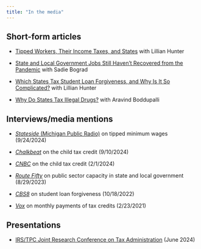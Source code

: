 ```yaml
---
title: "In the media"
---
```


::: panel-tabset
## Short-form articles

-   [Tipped Workers, Their Income Taxes, and States](https://taxpolicycenter.org/taxvox/tipped-workers-their-income-taxes-and-states) with Lillian Hunter <!-- ```{=html} --> <!-- <center><img src="https://taxpolicycenter.org/sites/default/files/tips_f1_0.png" width=50% scrolling="no"></img></center> --> <!-- ``` -->

-   [State and Local Government Jobs Still Haven’t Recovered from the Pandemic](https://taxpolicycenter.org/taxvox/state-and-local-government-jobs-still-havent-recovered-pandemic) with Sadie Bograd <!-- ```{=html} --> <!-- <center><img src="https://taxpolicycenter.org/sites/default/files/sl_and_nonfarm_employment_since_march2020.png" width=50% scrolling="no"></img></center> --> <!-- ``` -->

-   [Which States Tax Student Loan Forgiveness, and Why Is It So Complicated?](https://taxpolicycenter.org/taxvox/which-states-tax-student-loan-forgiveness-and-why-it-so-complicated) with Lillian Hunter <!-- ```{=html} --> <!-- <center><img src="https://taxpolicycenter.org/sites/default/files/cancellation_tile_map.png" width=50% scrolling="no"></img></center> --> <!-- ``` -->

-   [Why Do States Tax Illegal Drugs?](https://taxpolicycenter.org/taxvox/why-do-states-tax-illegal-drugs) with Aravind Boddupalli <!-- ```{=html} --> <!-- <center><img src="https://thumbnails.texastribune.org/sU0dwTw_-v-ofzRnaCNGEM5a69Q=/850x570/smart/filters:format(webp):quality(75)/https://static.texastribune.org/media/images/2016/01/28/marijuana_stamps.jpg" width=50% scrolling="no"></img></center> --> <!-- ``` -->

## Interviews/media mentions

-   [*Stateside* (Michigan Public Radio)](https://www.michiganpublic.org/show/stateside/2024-09-24/stateside-tuesday-sept-24-2024) on tipped minimum wages (9/24/2024)

-   [*Chalkbeat*](https://www.chalkbeat.org/2024/09/10/why-expanding-the-child-tax-credit-would-help-kids-at-school/) on the child tax credit (9/10/2024)

-   [*CNBC*](https://www.cnbc.com/2024/02/01/child-tax-credit-expansion-could-benefit-millions-of-families.html) on the child tax credit (2/1/2024)

-   [*Route Fifty*](https://www.route-fifty.com/management/2023/08/public-sector-workers-needed-lots-workers-needed/389836/) on public sector capacity in state and local government (8/29/2023)

-   [*CBS8*](https://www.cbs8.com/article/money/california-lawmakers-student-debt-relief-taxed/103-8c54394a-3ed6-410e-a61a-251023db1745) on student loan forgiveness (10/18/2022)

-   [*Vox*](https://www.vox.com/future-perfect/22280404/mitt-romney-child-allowance-tax-credit-biden) on monthly payments of tax credits (2/23/2021)

## Presentations

-   [IRS/TPC Joint Research Conference on Tax Administration](https://youtu.be/A7HaVQomH_0?t=3480) (June 2024)
:::
